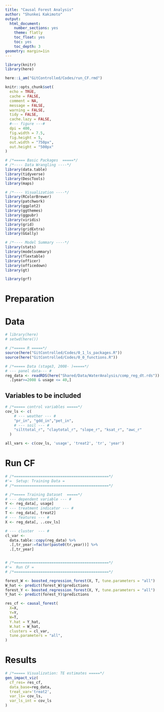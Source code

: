 ```yaml
---
title: "Causal Forest Analysis"
author: "Shunkei Kakimoto"
output:
  html_document:
    number_sections: yes
    theme: flatly
    toc_float: yes
    toc: yes
    toc_depth: 3
geometry: margin=1in
---
```


```r
library(knitr)
library(here)

here::i_am("GitControlled/Codes/run_CF.rmd")

knitr::opts_chunk$set(
  echo = TRUE,
  cache = FALSE,
  comment = NA,
  message = FALSE,
  warning = FALSE,
  tidy = FALSE,
  cache.lazy = FALSE,
  #--- figure ---#
  dpi = 400,
  fig.width = 7.5,
  fig.height = 5,
  out.width = "750px",
  out.height = "500px"
)

# /*===== Basic Packages  =====*/
# /*---- Data Wrangling ----*/
library(data.table)
library(tidyverse)
library(DescTools)
library(maps)

# /*---- Visualization ----*/
library(RColorBrewer)
library(patchwork)
library(ggplot2)
library(ggthemes)
library(ggpubr)
library(viridis)
library(grid)
library(gridExtra)
library(GGally)

# /*---- Model Summary ----*/
library(stats)
library(modelsummary)
library(flextable)
library(officer)
library(officedown)
library(gt)
```

```r
library(grf)
```

# Preparation

# Data
```r
# library(here)
# setwd(here())

# /*===== R =====*/
source(here("GitControlled/Codes/0_1_ls_packages.R"))
source(here("GitControlled/Codes/0_0_functions.R"))

# /*===== Data (stage3, 2008- )=====*/
# --- panel data--- #
reg_data <- readRDS(here("Shared/Data/WaterAnalysis/comp_reg_dt.rds")) %>%
  .[year>=2008 & usage <= 40,]
```


## Variables to be included
```r
# /*===== control variables =====*/
cov_ls <- c(
	# --- weather --- #
	"pr_in", "gdd_in","pet_in",
	# --- soil --- #
  	"silttotal_r", "claytotal_r", "slope_r", "ksat_r", "awc_r"
  )

all_vars <- c(cov_ls, 'usage', 'treat2', 'tr', 'year')
```

# Run CF

```r
# /*===========================================*/
#'=  Setup: Training Data =
# /*===========================================*/

# /*===== Training Dataset  =====*/
# --- dependent variable --- #
Y <- reg_data[, usage]
# --- treatment indicator --- #
T <- reg_data[, treat2]
# --- features --- #
X <- reg_data[, ..cov_ls]

# --- cluster  --- #
cl_var <- 
  data.table::copy(reg_data) %>%
  .[,tr_year:=factor(paste0(tr,year))] %>%
  .[,tr_year]


# /*===========================================*/
#'=  Run CF =
# /*===========================================*/

forest_W <- boosted_regression_forest(X, T, tune.parameters = "all")
W_hat <- predict(forest_W)$predictions
forest_Y <- boosted_regression_forest(X, Y, tune.parameters = "all")
Y_hat <- predict(forest_Y)$predictions

res_cf <- causal_forest(
  X=X, 
  Y=Y,
  W=T, 
  Y.hat = Y_hat, 
  W.hat = W_hat,
  clusters = cl_var,
  tune.parameters = "all",
)
```

# Results

```r
# /*===== Visualization: TE estimates =====*/
gen_impact_viz(
  cf_res= res_cf,
  data_base=reg_data,
  treat_var='treat2',
  var_ls= cov_ls,
  var_ls_int = cov_ls
)
```